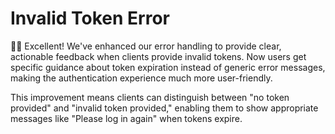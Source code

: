 # Invalid Token Error

<EpicVideo url="https://www.epicai.pro/workshops/day-7-8-mcp-auth/invalid-token-error-lm5cu/solution" />

👨‍💼 Excellent! We've enhanced our error handling to provide clear, actionable feedback when clients provide invalid tokens. Now users get specific guidance about token expiration instead of generic error messages, making the authentication experience much more user-friendly.

This improvement means clients can distinguish between "no token provided" and "invalid token provided," enabling them to show appropriate messages like "Please log in again" when tokens expire.
